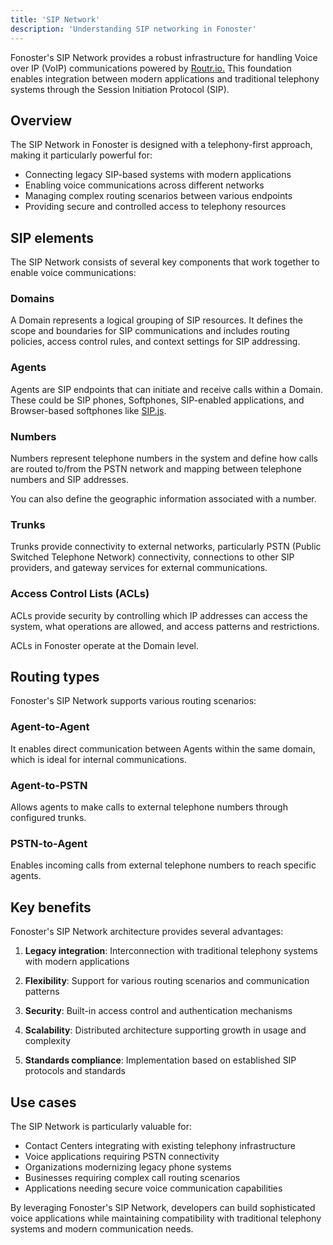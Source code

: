 ```yaml
---
title: 'SIP Network'
description: 'Understanding SIP networking in Fonoster'
---
```


Fonoster's SIP Network provides a robust infrastructure for handling Voice over IP (VoIP) communications powered by [Routr.io.](https://routr.io) This foundation enables integration between modern applications and traditional telephony systems through the Session Initiation Protocol (SIP).

## Overview

The SIP Network in Fonoster is designed with a telephony-first approach, making it particularly powerful for:

- Connecting legacy SIP-based systems with modern applications
- Enabling voice communications across different networks
- Managing complex routing scenarios between various endpoints
- Providing secure and controlled access to telephony resources

## SIP elements

The SIP Network consists of several key components that work together to enable voice communications:

### Domains

A Domain represents a logical grouping of SIP resources. It defines the scope and boundaries for SIP communications and includes routing policies, access control rules, and context settings for SIP addressing.

### Agents

Agents are SIP endpoints that can initiate and receive calls within a Domain. These could be SIP phones, Softphones, SIP-enabled applications, and Browser-based softphones like [SIP.js](https://sipjs.com/).

### Numbers

Numbers represent telephone numbers in the system and define how calls are routed to/from the PSTN network and mapping between telephone numbers and SIP addresses.

<Tip>
 You can also define the geographic information associated with a number.
</Tip>

### Trunks

Trunks provide connectivity to external networks, particularly PSTN (Public Switched Telephone Network) connectivity, connections to other SIP providers, and gateway services for external communications.

### Access Control Lists (ACLs)

ACLs provide security by controlling which IP addresses can access the system, what operations are allowed, and access patterns and restrictions.

ACLs in Fonoster operate at the Domain level.

## Routing types

Fonoster's SIP Network supports various routing scenarios:

### Agent-to-Agent

It enables direct communication between Agents within the same domain, which is ideal for internal communications.

### Agent-to-PSTN

Allows agents to make calls to external telephone numbers through configured trunks.

### PSTN-to-Agent

Enables incoming calls from external telephone numbers to reach specific agents.

## Key benefits

Fonoster's SIP Network architecture provides several advantages:

1. **Legacy integration**: Interconnection with traditional telephony systems with modern applications

2. **Flexibility**: Support for various routing scenarios and communication patterns

3. **Security**: Built-in access control and authentication mechanisms

4. **Scalability**: Distributed architecture supporting growth in usage and complexity

5. **Standards compliance**: Implementation based on established SIP protocols and standards

## Use cases

The SIP Network is particularly valuable for:

- Contact Centers integrating with existing telephony infrastructure
- Voice applications requiring PSTN connectivity
- Organizations modernizing legacy phone systems
- Businesses requiring complex call routing scenarios
- Applications needing secure voice communication capabilities

By leveraging Fonoster's SIP Network, developers can build sophisticated voice applications while maintaining compatibility with traditional telephony systems and modern communication needs.